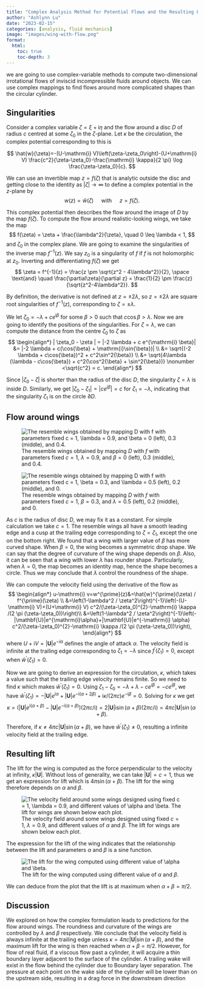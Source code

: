 ```yaml
---
title: "Complex Analysis Method for Potential Flows and the Resulting Lift"
author: "Ashlynn Lu"
date: "2023-02-15"
categories: [analysis, fluid mechanics]
image: "images/wing-with-flow.png"
format: 
  html:
    toc: true
    toc-depth: 3
---
```


we are going to use complex-variable methods to compute two-dimensional irrotational flows of inviscid incompressible fluids around objects. We can use complex mappings to find flows around more complicated shapes than the circular cylinder.

## Singularities

Consider a complex variable $\zeta = \xi + \mathrm{i} \eta$ and the flow around a disc $D$ of radius $c$ centred at some $\zeta_0$ in the $\zeta$-plane. Let $\kappa$ be the circulation, the complex potential corresponding to this is 

$$
    \hat{w}(\zeta)=-(U-\mathrm{i} V)\left(\zeta-\zeta_0\right)-(U+\mathrm{i} V) \frac{c^2}{\zeta-\zeta_0}-\frac{\mathrm{i} \kappa}{2 \pi} \log \frac{\zeta-\zeta_0}{c}. 
$$

We can use an invertible map $z=f(\zeta)$ that is analytic outside the disc and getting close to the identity as $|\zeta| \rightarrow \infty$ to define a complex potential in the $z$-plane by 
$$
    w(z)=\hat{w}(\zeta) \quad \text { with } \quad z=f(\zeta).
$$

This complex potential then describes the flow around the image of $D$ by the map $f(\zeta)$. To compute the flow around realistic-looking wings, we take the map 
$$
    f(\zeta) = \zeta + \frac{\lambda^2}{\zeta}, \quad 0 \leq \lambda < 1, 
$$
and $\zeta_0$ in the complex plane. We are going to examine the singularities of the inverse map $f^{-1}(z)$. We say $z_0$ is a singularity of $f$ if $f$ is not holomorphic at $z_0$.\cite{HCoV} Inverting and differentiating $f(\zeta)$ we get 
$$
\zeta = f^{-1}(z) = \frac{z \pm \sqrt{z^2 - 4\lambda^2}}{2}, \space \text{and} \quad \frac{\partial\zeta}{\partial z} = \frac{1}{2} \pm \frac{z}{\sqrt{z^2-4\lambda^2}}.
$$ 

By definition, the derivative is not defined at $z = \pm 2\lambda$, so $z = \pm 2\lambda$ are square root singularities of $f^{-1}(z)$, corresponding to $\zeta = \pm \lambda$.

We let $\zeta_0 = - \lambda + c e^{\mathrm{i} \beta}$ for some $\beta > 0$ such that $c\cos{\beta} > \lambda$. Now we are going to identify the positions of the singularities. For $\zeta = \lambda$, we can compute the distance from the centre $\zeta_0$ to $\zeta$ as 
$$
\begin{align*}
    | \zeta_0 - \zeta | = |-2 \lambda + c e^{\mathrm{i} \beta}|
                          &= |-2 \lambda + c(\cos{\beta} + \mathrm{i}\sin{\beta})| \\
                          &= \sqrt{(-2 \lambda + c\cos{\beta})^2 + c^2\sin^2{\beta}} \\
                          &= \sqrt{4\lambda (\lambda - c\cos{\beta}) + c^2(\cos^2{\beta} + \sin^2{\beta})} \nonumber
                          <\sqrt{c^2} = c. 
\end{align*} 
$$

Since $| \zeta_0 - \zeta |$ is shorter than the radius of the disc $D$, the singularity $\zeta = \lambda$ is inside $D$. Similarly, we get $| \zeta_0 - \zeta_1 | = |c e^{\mathrm{i} \beta}| = c$ for $\zeta_1 = -\lambda$, indicating that the singularity $\zeta_1$ is on the circle $\partial D$.

## Flow around wings

![The resemble wings obtained by mapping $D$ with $f$ with parameters fixed $c = 1$, $\lambda = 0.9$, and $\beta = 0$ (left), 0.3 (middle), and 0.4.](images/wing1.png)

![The resemble wings obtained by mapping $D$ with $f$ with parameters fixed $c = 1$, $\beta = 0.3$, and $\lambda = 0.5$ (left), 0.2 (middle), and 0.](images/wing2.png)

As $c$ is the radius of disc $D$, we may fix it as a constant. For simple calculation we take $c = 1$. The resemble wings all have a smooth leading edge and a cusp at the trailing edge corresponding to $\zeta =\zeta_1$, except the one on the bottom right. We found that a wing with larger value of $\beta$ has more curved shape. When $\beta = 0$, the wing becomes a symmetric drop shape. We can say that the degree of curvature of the wing shape depends on $\beta$. Also, it can be seen that a wing with lower $\lambda$ has rounder shape. Particularly, when $\lambda = 0$, the map becomes an identity map, hence the shape becomes a circle. Thus we may conclude that $\lambda$ control the roundness of the shape.

We can compute the velocity field using the derivative of the flow as 
$$
\begin{align*}
    u-\mathrm{i} v=w^{\prime}(z)&=\hat{w}^{\prime}(\zeta) / f^{\prime}(\zeta)  \\
    &=\left(1-\lambda^2 / \zeta^2\right)^{-1}\left(-(U-\mathrm{i} V)+(U+\mathrm{i} V) c^2/(\zeta-\zeta_0)^{2}-\mathrm{i} \kappa /(2 \pi (\zeta-\zeta_0))\right)\\
    &=\left(1-\lambda^2 / \zeta^2\right)^{-1}\left(-|\mathbf{U}|e^{\mathrm{i}\alpha}+|\mathbf{U}|e^{-\mathrm{i} \alpha} c^2/(\zeta-\zeta_0)^{2}-\mathrm{i} \kappa /(2 \pi (\zeta-\zeta_0))\right), 
\end{align*}
$$
where $U + \mathrm{i}V = |\mathbf{U}|e^{-i\alpha}$ defines the angle of attack $\alpha$. The velocity field is infinite at the trailing edge corresponding to $\zeta_1 = -\lambda$ since $f^{\prime}(\zeta_1) = 0$, except when $\hat{w}^{\prime}(\zeta_1) = 0$.

Now we are going to derive an expression for the circulation, $\kappa$, which takes a value such that the trailing edge velocity remains finite. So we need to find $\kappa$ which makes $\hat{w}^{\prime}(\zeta_1) = 0$. Using $\zeta_1-\zeta_0 = -\lambda + \lambda - ce^{i\beta} = - ce^{i\beta}$, we have $\hat{w}^{\prime}(\zeta_1) = -|\mathbf{U}|e^{\mathrm{i}\alpha}+|\mathbf{U}|e^{-\mathrm{i}(\alpha+2\beta)}+\mathrm{i} \kappa /(2 \pi c) e^{-\mathrm{i}\beta}=0$. Solving for $\kappa$ we get
$$
    \kappa = (|\mathbf{U}|e^{\mathrm{i}(\alpha+\beta)} - |\mathbf{U}|e^{-\mathrm{i}(\alpha+\beta)})(2\pi c/\mathrm{i}) = 2|\mathbf{U}|\mathrm{i}\sin{(\alpha+\beta)}(2\pi c/\mathrm{i}) = 4\pi c|\mathbf{U}|\sin{(\alpha+\beta)}.\nonumber
$$

Therefore, if $\kappa \neq 4\pi c|\mathbf{U}| \sin{(\alpha+\beta)}$, we have $\hat{w}^{\prime}(\zeta_1) \neq 0$, resulting a infinite velocity field at the trailing edge.

## Resulting lift

The lift for the wing is computed as the force perpendicular to the velocity at infinity, $\kappa|\mathbf{U}|$. Without loss of generality, we can take $|\mathbf{U}| = c = 1$, thus we get an expression for lift which is $4\pi \sin{(\alpha+\beta)}$. The lift for the wing therefore depends on $\alpha$ and $\beta$. 

![The velocity field around some wings designed using fixed $c = 1$, $\lambda = 0.9$, and different values of $\alpha$ and $\beta$. The lift for wings are shown below each plot.](images/velocity-field.png)


The expression for the lift of the wing indicates that the relationship between the lift and parameters $\alpha$ and $\beta$ is a sine function. 

![The lift for the wing computed using different value of $\alpha$ and $\beta$.](images/lift.png)

We can deduce from the plot that the lift is at maximum when $\alpha + \beta = \pi/2$.

## Discussion

We explored on how the complex formulation leads to predictions for the flow around wings. The roundness and curvature of the wings are controlled by $\lambda$ and $\beta$ respectively. We conclude that the velocity field is always infinite at the trailing edge unless $\kappa = 4\pi c|\mathbf{U}|\sin{(\alpha+\beta)}$, and the maximum lift for the wing is then reached when $\alpha + \beta = \pi/2$. However, for flow of real fluid, if a viscous flow past a cylinder, it will acquire a thin boundary layer adjacent to the surface of the cylinder. A trailing wake will exist in the flow behind the cylinder due to Boundary layer separation. The pressure at each point on the wake side of the cylinder will be lower than on the upstream side, resulting in a drag force in the downstream direction

